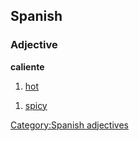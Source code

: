 == Spanish ==
=== Adjective ===
[[Category:Spanish adjectives]]
'''caliente'''
# [[hot]]

# [[spicy]]